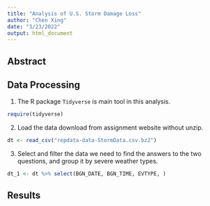 ```yaml
---
title: "Analysis of U.S. Storm Damage Loss"
author: "Chen Xing"
date: "3/23/2022"
output: html_document
---
```


## Abstract


## Data Processing
1. The R package `Tidyverse` is main tool in this analysis.
```r
require(tidyverse)
```
2. Load the data download from assignment website without unzip.
```r
dt <- read_csv("repdata-data-StormData.csv.bz2")
```
3. Select and filter the data we need to find the answers to the two questions, and group it by severe weather types.
```r
dt_1 <- dt %>% select(BGN_DATE, BGN_TIME, EVTYPE, )
```

## Results